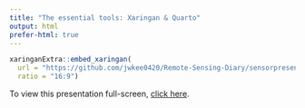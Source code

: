 ```yaml
---
title: "The essential tools: Xaringan & Quarto"
output: html
prefer-html: true
---
```


```r
xaringanExtra::embed_xaringan(
  url = "https://github.com/jwkee0420/Remote-Sensing-Diary/sensorpresentation.html",
  ratio = "16:9")
```

To view this presentation full-screen, [click here](https://joepost.github.io/casa0023-xaringan-wk2pres/).
